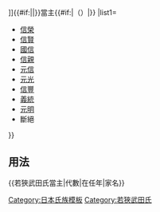 {{Navbox
|bodyclass=hlist

|name=若狹武田氏當主
|title=[[file:Japanese Crest Takedabishi.svg|20px|武田菱紋]][[武田氏#若狹武田氏|{{#if:{{{3|}}}|{{{3|}}}|若狹武田氏}}]]{{#if:{{{1|}}}|{{{1|}}}|}}當主{{#if:{{{2|}}}|（{{{2|}}}）|}}
|list1=
*[[武田信榮|信榮]]
*[[武田信賢|信賢]]
*[[武田國信|國信]]
*[[武田信親|信親]]
*[[武田元信|元信]]
*[[武田元光|元光]]
*[[武田信豐 (若狹武田氏)|信豐]]
*[[武田義統|義統]]
*[[武田元明|元明]]
*斷絕
}}<noinclude>

== 用法 ==
<nowiki>{{若狹武田氏當主|代數|在任年|家名}}</nowiki>
[[Category:日本氏族模板]]
[[Category:若狹武田氏]]
</noinclude>